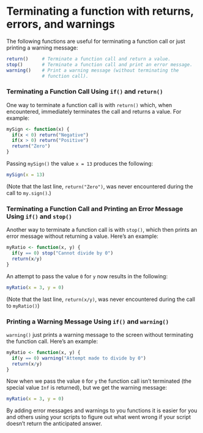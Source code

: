 # Terminating a function with returns, errors, and warnings

The following functions are useful for terminating a function call or just printing a warning message:

```r
return()     # Terminate a function call and return a value.
stop()       # Terminate a function call and print an error message.
warning()    # Print a warning message (without terminating the 
             # function call).
```

### Terminating a Function Call Using `if()` and `return()`

One way to terminate a function call is with `return()` which, when encountered, immediately terminates the call and returns a value. For example:

```r
mySign <- function(x) {
  if(x < 0) return("Negative")
  if(x > 0) return("Positive")
  return("Zero")
}
```

Passing `mySign()` the value `x = 13` produces the following:

```r
mySign(x = 13)
```

(Note that the last line, `return("Zero")`, was never encountered during the call to `my.sign()`.)

### Terminating a Function Call and Printing an Error Message Using `if()` and `stop()`

Another way to terminate a function call is with `stop()`, which then prints an error message without returning a value. Here's an example:

```r
myRatio <- function(x, y) {
  if(y == 0) stop("Cannot divide by 0")
  return(x/y)
}
```

An attempt to pass the value `0` for `y` now results in the following:

```r
myRatio(x = 3, y = 0)
```

(Note that the last line, `return(x/y)`, was never encountered during the call to `myRatio()`)

### Printing a Warning Message Using `if()` and `warning()`

`warning()` just prints a warning message to the screen without terminating the function call. Here's an example:

```r
myRatio <- function(x, y) {
  if(y == 0) warning("Attempt made to divide by 0")
  return(x/y)
}
```

Now when we pass the value `0` for `y` the function call isn't terminated (the special value `Inf` is returned), but we get the warning message:

```r
myRatio(x = 3, y = 0)
```

By adding error messages and warnings to you functions it is easier for you and others using your scripts to figure out what went wrong if your script doesn't return the anticipated answer.
